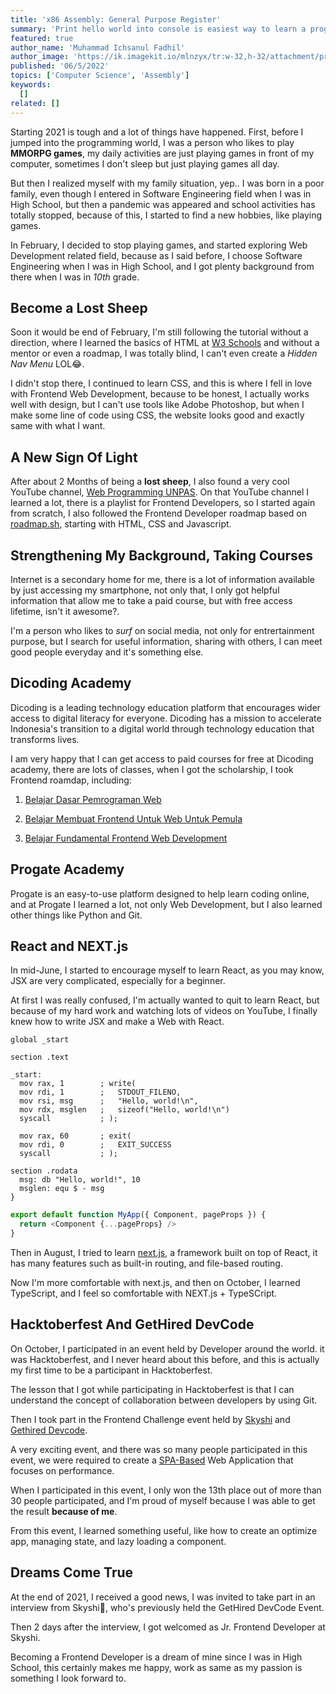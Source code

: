 ```yaml
---
title: 'x86 Assembly: General Purpose Register'
summary: 'Print hello world into console is easiest way to learn a programming languange, now we will learn how to print hello world with assembly languange x86 and NASM assembler + Linux.'
featured: true
author_name: 'Muhammad Ichsanul Fadhil'
author_image: 'https://ik.imagekit.io/mlnzyx/tr:w-32,h-32/attachment/profile.webp'
published: '06/5/2022'
topics: ['Computer Science', 'Assembly']
keywords:
  []
related: []
---
```


Starting 2021 is tough and a lot of things have happened.
First, before I jumped into the programming world, I was a person who likes to play **MMORPG games**, my daily activities are just playing games in front of my computer, sometimes I don't sleep but just playing games all day.

But then I realized myself with my family situation, yep.. I was born in a poor family, even though I entered in Software Engineering field when I was in High School, but then a pandemic was appeared and school activities has totally stopped, because of this, I started to find a new hobbies, like playing games.

In February, I decided to stop playing games, and started exploring Web Development related field, because as I said before, I choose Software Engineering when I was in High School, and I got plenty background from there when I was in _10th_ grade.

## Become a Lost Sheep

Soon it would be end of February, I'm still following the tutorial without a direction, where I learned the basics of HTML at [W3 Schools](https://w3schools.com/) and without a mentor or even a roadmap, I was totally blind, I can't even create a _Hidden Nav Menu_ LOL😂.

I didn't stop there, I continued to learn CSS, and this is where I fell in love with Frontend Web Development, because to be honest, I actually works well with design, but I can't use tools like Adobe Photoshop, but when I make some line of code using CSS, the website looks good and exactly same with what I want.

## A New Sign Of Light

After about 2 Months of being a **lost sheep**, I also found a very cool YouTube channel, [Web Programming UNPAS](https://youtube.com/c/WebProgrammingUNPAS). On that YouTube channel I learned a lot, there is a playlist for Frontend Developers, so I started again from scratch, I also followed the Frontend Developer roadmap based on [roadmap.sh](https://roadmap.sh/), starting with HTML, CSS and Javascript.

## Strengthening My Background, Taking Courses

Internet is a secondary home for me, there is a lot of information available by just accessing my smartphone, not only that, I only got helpful information that allow me to take a paid course, but with free access lifetime, isn't it awesome?.

I'm a person who likes to _surf_ on social media, not only for entrertainment purpose, but I search for useful information, sharing with others, I can meet good people everyday and it's something else.

## Dicoding Academy

Dicoding is a leading technology education platform that encourages wider access to digital literacy for everyone. Dicoding has a mission to accelerate Indonesia's transition to a digital world through technology education that transforms lives.

I am very happy that I can get access to paid courses for free at Dicoding academy, there are lots of classes, when I got the scholarship, I took Frontend roamdap, including:

1. [Belajar Dasar Pemrograman Web](https://www.dicoding.com/academies/123)

2. [Belajar Membuat Frontend Untuk Web Untuk Pemula](https://www.dicoding.com/academies/315)

3. [Belajar Fundamental Frontend Web Development](https://www.dicoding.com/academies/163)

## Progate Academy

Progate is an easy-to-use platform designed to help learn coding online, and at Progate I learned a lot, not only Web Development, but I also learned other things like Python and Git.

## React and NEXT.js


In mid-June, I started to encourage myself to learn React, as you may know, JSX are very complicated, especially for a beginner.

At first I was really confused, I'm actually wanted to quit to learn React, but because of my hard work and watching lots of videos on YouTube, I finally knew how to write JSX and make a Web with React.

```wasm
global _start

section .text

_start:
  mov rax, 1        ; write(
  mov rdi, 1        ;   STDOUT_FILENO,
  mov rsi, msg      ;   "Hello, world!\n",
  mov rdx, msglen   ;   sizeof("Hello, world!\n")
  syscall           ; );

  mov rax, 60       ; exit(
  mov rdi, 0        ;   EXIT_SUCCESS
  syscall           ; );

section .rodata
  msg: db "Hello, world!", 10
  msglen: equ $ - msg
}
```

```js
export default function MyApp({ Component, pageProps }) {
  return <Component {...pageProps} />
}
```

Then in August, I tried to learn [next.js](https://nextjs.org), a framework built on top of React, it has many features such as built-in routing, and file-based routing.

Now I'm more comfortable with next.js, and then on October, I learned TypeScript, and I feel so comfortable with NEXT.js + TypeSCript.

## Hacktoberfest And GetHired DevCode

On October, I participated in an event held by Developer around the world. it was Hacktoberfest, and I never heard about this before, and this is actually my first time to be a participant in Hacktoberfest.

The lesson that I got while participating in Hacktoberfest is that I can understand the concept of collaboration between developers by using Git.

Then I took part in the Frontend Challenge event held by [Skyshi](https://skyshi.com) and [Gethired Devcode](https://blog.gethired.id/devcode/).

A very exciting event, and there was so many people participated in this event, we were required to create a [SPA-Based](https://developer.mozilla.org/en-US/docs/Glossary/SPA) Web Application that focuses on performance.

When I participated in this event, I only won the 13th place out of more than 30 people participated, and I'm proud of myself because I was able to get the result **because of me**.

From this event, I learned something useful, like how to create an optimize app, managing state, and lazy loading a component.

## Dreams Come True

At the end of 2021, I received a good news, I was invited to take part in an interview from Skyshi🤯, who's previously held the GetHired DevCode Event.

Then 2 days after the interview, I got welcomed as Jr. Frontend Developer at Skyshi.

Becoming a Frontend Developer is a dream of mine since I was in High School, this certainly makes me happy, work as same as my passion is something I look forward to.
